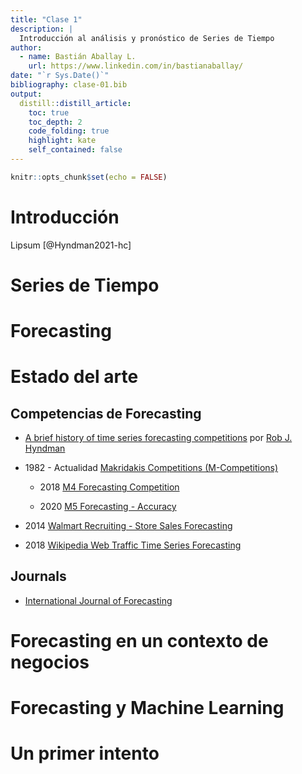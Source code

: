 ```yaml
---
title: "Clase 1"
description: |
  Introducción al análisis y pronóstico de Series de Tiempo
author:
  - name: Bastián Aballay L.
    url: https://www.linkedin.com/in/bastianaballay/
date: "`r Sys.Date()`"
bibliography: clase-01.bib
output:
  distill::distill_article:
    toc: true
    toc_depth: 2
    code_folding: true
    highlight: kate
    self_contained: false
---
```


```r
knitr::opts_chunk$set(echo = FALSE)
```

# Introducción

Lipsum [@Hyndman2021-hc]

# Series de Tiempo

# Forecasting

# Estado del arte

## Competencias de Forecasting

* [A brief history of time series forecasting competitions](https://robjhyndman.com/hyndsight/forecasting-competitions/) por [Rob J. Hyndman](https://robjhyndman.com/)

* 1982 - Actualidad [Makridakis Competitions (M-Competitions) ](https://en.wikipedia.org/wiki/Makridakis_Competitions)

  * 2018 [M4 Forecasting Competition](ttps://forecasters.org/blog/2017/11/10/m4-forecasting-competition/)
  
  * 2020 [M5 Forecasting - Accuracy](https://www.kaggle.com/c/m5-forecasting-accuracy/)

* 2014 [Walmart Recruiting - Store Sales Forecasting](https://www.kaggle.com/c/walmart-recruiting-store-sales-forecasting)

* 2018 [Wikipedia Web Traffic Time Series Forecasting](https://www.kaggle.com/c/web-traffic-time-series-forecasting/)
  

## Journals

* [International Journal of Forecasting](https://forecasters.org/ijf/)

# Forecasting en un contexto de negocios

# Forecasting y Machine Learning

# Un primer intento


